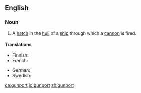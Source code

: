 ==English==

===Noun===
{{en-noun}}

# A [[hatch]] in the [[hull]] of a [[ship]] through which a [[cannon]] is fired.

====Translations====
{{trans-top|a hatch in the hull of a ship through which a cannon is fired}}
* Finnish: {{t|fi|tykkiportti}}
* French: {{t+|fr|sabord}}
{{trans-mid}}
* German: {{t|de|Stückpforte|f}}
* Swedish: {{t+|sv|kanonport|c}}
{{trans-bottom}}

[[ca:gunport]]
[[io:gunport]]
[[zh:gunport]]